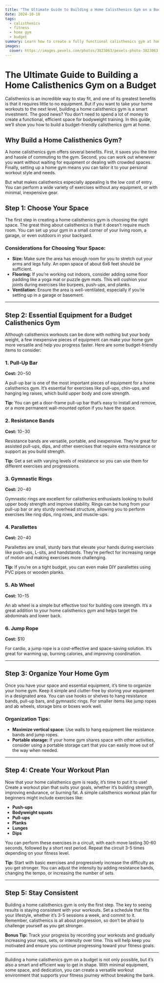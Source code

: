 ```yaml
---
title: "The Ultimate Guide to Building a Home Calisthenics Gym on a Budget"
date: 2024-10-18
tags:
  - calisthenics
  - fitness
  - home gym
  - budget
summary: Learn how to create a fully functional calisthenics gym at home without breaking the bank. This guide will help you set up your own space to get fit with bodyweight exercises, even if you're on a tight budget.
images:
  cover: https://images.pexels.com/photos/3823063/pexels-photo-3823063.jpeg?auto=compress&cs=tinysrgb&w=800
---
```


# The Ultimate Guide to Building a Home Calisthenics Gym on a Budget

Calisthenics is an incredible way to stay fit, and one of its greatest benefits is that it requires little to no equipment. But if you want to take your home workouts to the next level, building a home calisthenics gym is a smart investment. The good news? You don’t need to spend a lot of money to create a functional, efficient space for bodyweight training. In this guide, we’ll show you how to build a budget-friendly calisthenics gym at home.

## Why Build a Home Calisthenics Gym?

A home calisthenics gym offers several benefits. First, it saves you the time and hassle of commuting to the gym. Second, you can work out whenever you want without waiting for equipment or dealing with crowded spaces. Finally, setting up a home gym means you can tailor it to your personal workout style and needs.

But what makes calisthenics especially appealing is the low cost of entry. You can perform a wide variety of exercises without any equipment, or with minimal, inexpensive gear.

## Step 1: Choose Your Space

The first step in creating a home calisthenics gym is choosing the right space. The great thing about calisthenics is that it doesn’t require much room. You can set up your gym in a small corner of your living room, a garage, or even outdoors in your backyard.

### Considerations for Choosing Your Space:
- **Size:** Make sure the area has enough room for you to stretch out your arms and legs fully. An open space of about 6x6 feet should be sufficient.
- **Flooring:** If you’re working out indoors, consider adding some floor padding like a yoga mat or puzzle gym mats. This will cushion your joints during exercises like burpees, push-ups, and planks.
- **Ventilation:** Ensure the area is well-ventilated, especially if you’re setting up in a garage or basement.

---

## Step 2: Essential Equipment for a Budget Calisthenics Gym

Although calisthenics workouts can be done with nothing but your body weight, a few inexpensive pieces of equipment can make your home gym more versatile and help you progress faster. Here are some budget-friendly items to consider:

### 1. Pull-Up Bar

**Cost:** $20-$50

A pull-up bar is one of the most important pieces of equipment for a home calisthenics gym. It’s essential for exercises like pull-ups, chin-ups, and hanging leg raises, which build upper body and core strength.

**Tip:** You can get a door-frame pull-up bar that’s easy to install and remove, or a more permanent wall-mounted option if you have the space.

### 2. Resistance Bands

**Cost:** $10-$30

Resistance bands are versatile, portable, and inexpensive. They’re great for assisted pull-ups, dips, and other exercises that require extra resistance or support as you build strength.

**Tip:** Get a set with varying levels of resistance so you can use them for different exercises and progressions.

### 3. Gymnastic Rings

**Cost:** $20-$40

Gymnastic rings are excellent for calisthenics enthusiasts looking to build upper body strength and improve stability. Rings can be hung from your pull-up bar or any sturdy overhead structure, allowing you to perform exercises like ring dips, ring rows, and muscle-ups.

### 4. Parallettes

**Cost:** $20-$40

Parallettes are small, sturdy bars that elevate your hands during exercises like push-ups, L-sits, and handstands. They’re perfect for increasing range of motion and making exercises more challenging.

**Tip:** If you’re on a tight budget, you can even make DIY parallettes using PVC pipes or wooden planks.

### 5. Ab Wheel

**Cost:** $10-$15

An ab wheel is a simple but effective tool for building core strength. It’s a great addition to your home calisthenics gym and helps target the abdominals and lower back.

### 6. Jump Rope

**Cost:** $10

For cardio, a jump rope is a cost-effective and space-saving solution. It’s great for warming up, burning calories, and improving coordination.

---

## Step 3: Organize Your Home Gym

Once you have your space and essential equipment, it’s time to organize your home gym. Keep it simple and clutter-free by storing your equipment in a designated area. You can use hooks or shelves to hang resistance bands, pull-up bars, and gymnastic rings. For smaller items like jump ropes and ab wheels, storage bins or boxes work well.

### Organization Tips:
- **Maximize vertical space:** Use walls to hang equipment like resistance bands and jump ropes.
- **Portable storage:** If your home gym shares space with other activities, consider using a portable storage cart that you can easily move out of the way when needed.

---

## Step 4: Create Your Workout Plan

Now that your home calisthenics gym is ready, it’s time to put it to use! Create a workout plan that suits your goals, whether it’s building strength, improving endurance, or burning fat. A simple calisthenics workout plan for beginners might include exercises like:

- **Push-ups**
- **Bodyweight squats**
- **Pull-ups**
- **Planks**
- **Lunges**
- **Dips**

You can perform these exercises in a circuit, with each move lasting 30-60 seconds, followed by a short rest period. Repeat the circuit 3-5 times depending on your fitness level.

**Tip:** Start with basic exercises and progressively increase the difficulty as you get stronger. You can adjust the intensity by adding resistance bands, changing the tempo, or increasing the number of sets.

---

## Step 5: Stay Consistent

Building a home calisthenics gym is only the first step. The key to seeing results is staying consistent with your workouts. Set a schedule that fits your lifestyle, whether it’s 3-5 sessions a week, and commit to it. Remember, calisthenics is all about progression, so don’t be afraid to challenge yourself as you get stronger.

**Bonus Tip:** Track your progress by recording your workouts and gradually increasing your reps, sets, or intensity over time. This will help keep you motivated and ensure you continue progressing toward your fitness goals.

---

Building a home calisthenics gym on a budget is not only possible, but it’s also a smart and efficient way to get in shape. With minimal equipment, some space, and dedication, you can create a versatile workout environment that supports your fitness journey without breaking the bank.

